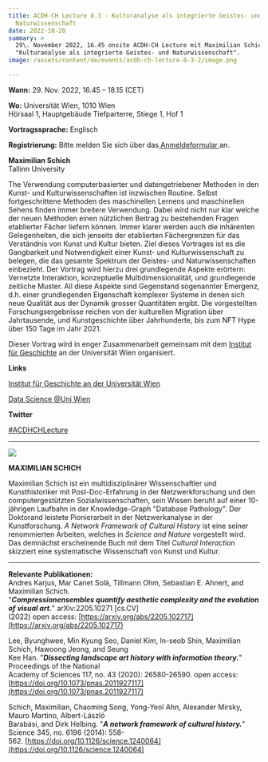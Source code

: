 ```yaml
---
title: ACDH-CH Lecture 8.3 - Kulturanalyse als integrierte Geistes- und
  Naturwissenschaft
date: 2022-10-20
summary: >
  29\. November 2022, 16.45 onsite ACDH-CH Lecture mit Maximilian Schich
  "Kulturanalyse als integrierte Geistes- und Naturwissenschaft".
image: /assets/content/de/events/acdh-ch-lecture-8-3-2/image.png

---
```


**Wann:** 29. Nov. 2022, 16.45 – 18.15 (CET)

**Wo:** Universität Wien, 1010 Wien\
Hörsaal 1, Hauptgebäude Tiefparterre, Stiege 1, Hof 1

**Vortragssprache:** Englisch

**Registrierung:** Bitte melden Sie sich über das[ Anmeldeformular ](https://www.oeaw.ac.at/acdh/events/registration/acdh-ch-lecture-83)an.

**Maximilian Schich**\
Tallinn University

The Verwendung computerbasierter und datengetriebener Methoden in den Kunst- und Kulturwissenschaften ist inzwischen Routine. Selbst fortgeschrittene Methoden des maschinellen Lernens und maschinellen Sehens finden immer breitere Verwendung. Dabei wird nicht nur klar welche der neuen Methoden einen nützlichen Beitrag zu bestehenden Fragen etablierter Fächer liefern können. Immer klarer werden auch die inhärenten Gelegenheiten, die sich jenseits der etablierten Fächergrenzen für das Verständnis von Kunst und Kultur bieten. Ziel dieses Vortrages ist es die Gangbarkeit und Notwendigkeit einer Kunst- und Kulturwissenschaft zu belegen, die das gesamte Spektrum der Geistes- und Naturwissenschaften einbezieht. Der Vortrag wird hierzu drei grundlegende Aspekte erörtern: Vernetzte Interaktion, konzeptuelle Multidimensionalität, und grundlegende zeitliche Muster. All diese Aspekte sind Gegenstand sogenannter Emergenz, d.h. einer grundlegenden Eigenschaft komplexer Systeme in denen sich neue Qualität aus der Dynamik grosser Quantitäten ergibt. Die vorgestellten Forschungsergebnisse reichen von der kulturellen Migration über Jahrtausende, und Kunstgeschichte über Jahrhunderte, bis zum NFT Hype über 150 Tage im Jahr 2021.

Dieser Vortrag wird in enger Zusammenarbeit gemeinsam mit dem [Institut für Geschichte](https://ifg.univie.ac.at/) an der Universität Wien organisiert.

**Links**

[Institut für Geschichte an der Universität Wien](https://ifg.univie.ac.at/)

[Data Science @Uni Wien](https://datascience.univie.ac.at/)

**Twitter**

[#ACDHCHLecture](https://twitter.com/search?q=%23ACDHCHLecture\&src=typed_query)

***

![](/assets/content/de/events/acdh-ch-lecture-8-3-2/max-schich.png)

**MAXIMILIAN SCHICH**

Maximilian Schich ist ein multidisziplinärer Wissenschaftler und Kunsthistoriker mit Post-Doc-Erfahrung in der Netzwerkforschung und den computergestützten Sozialwissenschaften, sein Wissen beruht auf einer 10-jährigen Laufbahn in der Knowledge-Graph "Database Pathology". Der Doktorand leistete Pionierarbeit in der Netzwerkanalyse in der Kunstforschung. *A Network Framework of Cultural History* ist eine seiner renommierten Arbeiten, welches in *Science and Nature* vorgestellt wird. Das demnächst erscheinende Buch mit dem Titel *Cultural Interaction* skizziert eine systematische Wissenschaft von Kunst und Kultur.

***

**Relevante Publikationen:**\
Andres Karjus, Mar Canet Solà, Tillmann Ohm, Sebastian E. Ahnert, and Maximilian Schich.\
"***Compressionensembles quantify aesthetic complexity and the evolution of visual art.***" arXiv:2205.10271 \[cs.CV]\
(2022) open access: [https://arxiv.org/abs/2205.102717](https://arxiv.org/abs/2205.102717)

Lee, Byunghwee, Min Kyung Seo, Daniel Kim, In-seob Shin, Maximilian Schich, Hawoong Jeong, and Seung\
Kee Han. "***Dissecting landscape art history with information theory.***" Proceedings of the National\
Academy of Sciences 117, no. 43 (2020): 26580-26590. open access: [https://doi.org/10.1073/pnas.2011927117](https://doi.org/10.1073/pnas.2011927117)

Schich, Maximilian, Chaoming Song, Yong-Yeol Ahn, Alexander Mirsky, Mauro Martino, Albert-László\
Barabási, and Dirk Helbing. "***A network framework of cultural history.***" Science 345, no. 6196 (2014): 558-\
562\. [https://doi.org/10.1126/science.1240064](https://doi.org/10.1126/science.1240064)
